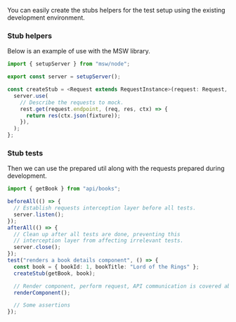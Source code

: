 You can easily create the stubs helpers for the test setup using the existing development environment.

### Stub helpers

Below is an example of use with the MSW library.

```ts
import { setupServer } from "msw/node";

export const server = setupServer();

const createStub = <Request extends RequestInstance>(request: Request, fixture?: ExtractResponseType<T>) => {
  server.use(
    // Describe the requests to mock.
    rest.get(request.endpoint, (req, res, ctx) => {
      return res(ctx.json(fixture));
    }),
  );
};
```

### Stub tests

Then we can use the prepared util along with the requests prepared during development.

```ts
import { getBook } from "api/books";

beforeAll(() => {
  // Establish requests interception layer before all tests.
  server.listen();
});
afterAll(() => {
  // Clean up after all tests are done, preventing this
  // interception layer from affecting irrelevant tests.
  server.close();
});
test("renders a book details component", () => {
  const book = { bookId: 1, bookTitle: "Lord of the Rings" };
  createStub(getBook, book);

  // Render component, perform request, API communication is covered above.
  renderComponent();

  // Some assertions
});
```
